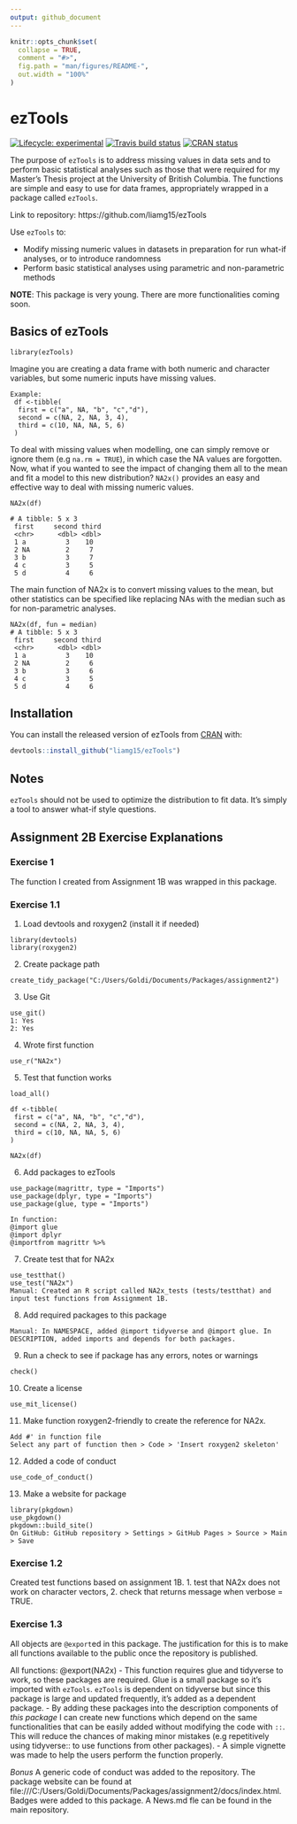 ```yaml
---
output: github_document
---
```


<!-- README.md is generated from README.Rmd. Please edit that file -->

```r
knitr::opts_chunk$set(
  collapse = TRUE,
  comment = "#>",
  fig.path = "man/figures/README-",
  out.width = "100%"
)
```

# ezTools

<!-- badges: start -->
[![Lifecycle:
experimental](https://img.shields.io/badge/lifecycle-experimental-orange.svg)](https://www.tidyverse.org/lifecycle/#experimental)
[![Travis build
status](https://travis-ci.org/vincenzocoia/distplyr.svg?branch=master)](https://travis-ci.org/vincenzocoia/distplyr)
[![CRAN
status](https://www.r-pkg.org/badges/version/distplyr)](https://CRAN.R-project.org/package=distplyr)
<!-- badges: end -->

The purpose of ```ezTools``` is to address missing values in data sets and to perform basic statistical analyses such as those that were required for my Master's Thesis project at the University of British Columbia. The functions are simple and easy to use for data frames, appropriately wrapped in a package called ```ezTools```. 

Link to repository: https://github.com/liamg15/ezTools

Use ```ezTools``` to:

- Modify missing numeric values in datasets in preparation for run what-if analyses, or to introduce randomness
- Perform basic statistical analyses using parametric and non-parametric methods

__NOTE__: This package is very young. There are more functionalities coming soon.

## Basics of ezTools

```
library(ezTools)
```
Imagine you are creating a data frame with both numeric and character variables, but some numeric inputs have missing values.
```
Example:
 df <-tibble(
  first = c("a", NA, "b", "c","d"),
  second = c(NA, 2, NA, 3, 4),
  third = c(10, NA, NA, 5, 6)
 )
```
To deal with missing values when modelling, one can simply remove or ignore them (e.g ```na.rm = TRUE```), in which case the NA values are forgotten. Now, what if you wanted to see the impact of changing them all to the mean and fit a model to this new distribution? ```NA2x()``` provides an easy and effective way to deal with missing numeric values.

```
NA2x(df)

# A tibble: 5 x 3
 first     second third
 <chr>      <dbl> <dbl>
 1 a          3    10
 2 NA         2     7
 3 b          3     7
 4 c          3     5
 5 d          4     6
```
The main function of NA2x is to convert missing values to the mean, but other statistics can be specified like replacing NAs with the median such as for non-parametric analyses.

```
NA2x(df, fun = median)
# A tibble: 5 x 3
 first     second third
 <chr>      <dbl> <dbl>
 1 a          3    10
 2 NA         2     6
 3 b          3     6
 4 c          3     5
 5 d          4     6
```

## Installation

You can install the released version of ezTools from [CRAN](https://CRAN.R-project.org) with:

``` r
devtools::install_github("liamg15/ezTools")
```
## Notes
```ezTools``` should not be used to optimize the distribution to fit data. It's simply a tool to answer what-if style questions. 

## Assignment 2B Exercise Explanations

### Exercise 1

The function I created from Assignment 1B was wrapped in this package.

### Exercise 1.1

1. Load devtools and roxygen2 (install it if needed)
```
library(devtools)
library(roxygen2)
```

2. Create package path
```
create_tidy_package("C:/Users/Goldi/Documents/Packages/assignment2")
```

3. Use Git 
```
use_git()
1: Yes
2: Yes
```

4. Wrote first function
```
use_r("NA2x")
```

5. Test that function works
```
load_all()

df <-tibble(
 first = c("a", NA, "b", "c","d"),
 second = c(NA, 2, NA, 3, 4),
 third = c(10, NA, NA, 5, 6)
)

NA2x(df)
```

6. Add packages to ezTools
```
use_package(magrittr, type = "Imports")
use_package(dplyr, type = "Imports")
use_package(glue, type = "Imports")

In function:
@import glue
@import dplyr
@importfrom magrittr %>% 
```

7. Create test that for NA2x
```
use_testthat()
use_test("NA2x")
Manual: Created an R script called NA2x_tests (tests/testthat) and input test functions from Assignment 1B.
```

8. Add required packages to this package
```
Manual: In NAMESPACE, added @import tidyverse and @import glue. In DESCRIPTION, added imports and depends for both packages.
```

9. Run a check to see if package has any errors, notes or warnings
```
check()
```

10. Create a license
```
use_mit_license()
```
11. Make function roxygen2-friendly to create the reference for NA2x.
```
Add #' in function file
Select any part of function then > Code > 'Insert roxygen2 skeleton'
```

12. Added a code of conduct

```
use_code_of_conduct()
```

13. Make a website for package

```
library(pkgdown)
use_pkgdown()
pkgdown::build_site()
On GitHub: GitHub repository > Settings > GitHub Pages > Source > Main > Save
```
### Exercise 1.2

Created test functions based on assignment 1B. 1. test that NA2x does not work on character vectors, 2. check that returns message when verbose = TRUE.

### Exercise 1.3

All objects are ```@export```ed in this package. The justification for this is to make all functions available to the public once the repository is published.

All functions:
@export(NA2x)
- This function requires glue and tidyverse to work, so these packages are required. Glue is a small package so it's imported with ```ezTools```. ```ezTools``` is dependent on tidyverse but since this package is large and updated frequently, it's added as a dependent package.
- By adding these packages into the description components of _this package_ I can create new functions which depend on the same functionalities that can be easily added without modifying the code with ```::```. This will reduce the chances of making minor mistakes (e.g repetitively using tidyverse:: to use functions from other packages).
- A simple vignette was made to help the users perform the function properly.

_Bonus_
A generic code of conduct was added to the repository.
The package website can be found at file:///C:/Users/Goldi/Documents/Packages/assignment2/docs/index.html.
Badges were added to this package.
A News.md fle can be found in the main repository.


